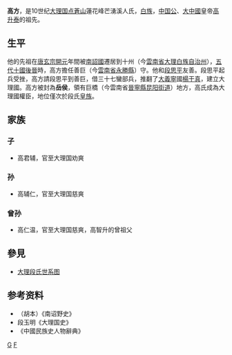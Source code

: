 '''高方'''，是10世纪[[大理国|大理国]][[点蒼山|点蒼山]]蓮花峰芒湧溪人氏，[[白族|白族]]，[[中国公|中国公]]、[[大中國|大中國]]皇帝[[高升泰|高升泰]]的祖先。
==生平==
他的先祖在[[唐玄宗|唐玄宗]][[開元|開元]]年間被[[南詔國|南詔國]]遷居到十州（今[[雲南省|雲南省]][[大理白族自治州|大理白族自治州]]），[[五代十國|五代十國]][[後晉|後晉]]時，高方擔任善巨（今[[雲南省|雲南省]][[永勝縣|永勝縣]]）守。他和[[段思平|段思平]]友善。段思平起兵受挫，高方請段思平到善巨，借三十七蠻部兵，推翻了[[大義寧|大義寧]]國[[楊干真|楊干真]]，建立大理國。高方被封為'''岳侯'''，領有巨橋（今雲南省[[晉寧縣|晉寧縣]][[昆阳街道|昆阳街道]]）地方，高氏成為大理國權臣，地位僅次於段氏[[皇族|皇族]]。
==家族==
===子===
*高君辅，官至大理国劝爽
===孙===
*高辅仁，官至大理国慈爽
===曾孙===
*高仁温，官至大理国慈爽，高智升的曾祖父
==參見==
*[[大理段氏世系图|大理段氏世系图]]
==参考资料==
*（胡本）《南诏野史》
*段玉明《大理国史》
*《中國民族史人物辭典》

[[Category:大理市人|G]]
[[Category:高姓|F]]